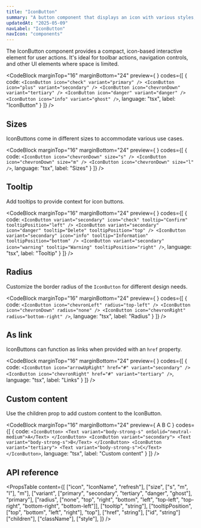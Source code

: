 ```yaml
---
title: "IconButton"
summary: "A button component that displays an icon with various styles, sizes, and interactive states."
updatedAt: "2025-05-09"
navLabel: "IconButton"
navIcon: "components"
---
```


The IconButton component provides a compact, icon-based interactive element for user actions. It's ideal for toolbar actions, navigation controls, and other UI elements where space is limited.

<CodeBlock
  marginTop="16"
  marginBottom="24"
  preview={
    <Row gap="16" horizontal="center" wrap>
      <IconButton icon="check" variant="primary" />
      <IconButton icon="plus" variant="secondary" />
      <IconButton icon="chevronDown" variant="tertiary" />
      <IconButton icon="danger" variant="danger" />
      <IconButton icon="info" variant="ghost" />
    </Row>
  }
  codes={[
    {
      code:
`<IconButton icon="check" variant="primary" />
<IconButton icon="plus" variant="secondary" />
<IconButton icon="chevronDown" variant="tertiary" />
<IconButton icon="danger" variant="danger" />
<IconButton icon="info" variant="ghost" />`,
      language: "tsx",
      label: "IconButton"
    }
  ]}
/>

## Sizes

IconButtons come in different sizes to accommodate various use cases.

<CodeBlock
  marginTop="16"
  marginBottom="24"
  preview={
    <Row gap="16" vertical="center" horizontal="center">
      <IconButton icon="chevronDown" size="s" />
      <IconButton icon="chevronDown" size="m" />
      <IconButton icon="chevronDown" size="l" />
    </Row>
  }
  codes={[
    {
      code:
`<IconButton icon="chevronDown" size="s" />
<IconButton icon="chevronDown" size="m" />
<IconButton icon="chevronDown" size="l" />`,
      language: "tsx",
      label: "Sizes"
    }
  ]}
/>

## Tooltip

Add tooltips to provide context for icon buttons.

<CodeBlock
  marginTop="16"
  marginBottom="24"
  preview={
    <Row gap="16" horizontal="center">
      <IconButton variant="secondary" icon="check" tooltip="Confirm" tooltipPosition="left" />
      <IconButton variant="secondary" icon="danger" tooltip="Delete" tooltipPosition="top" />
      <IconButton variant="secondary" icon="info" tooltip="Information" tooltipPosition="bottom" />
      <IconButton variant="secondary" icon="warning" tooltip="Warning" tooltipPosition="right" />
    </Row>
  }
  codes={[
    {
      code:
`<IconButton variant="secondary" icon="check" tooltip="Confirm" tooltipPosition="left" />
<IconButton variant="secondary" icon="danger" tooltip="Delete" tooltipPosition="top" />
<IconButton variant="secondary" icon="info" tooltip="Information" tooltipPosition="bottom" />
<IconButton variant="secondary" icon="warning" tooltip="Warning" tooltipPosition="right" />`,
      language: "tsx",
      label: "Tooltip"
    }
  ]}
/>

## Radius

Customize the border radius of the `IconButton` for different design needs.

<CodeBlock
  marginTop="16"
  marginBottom="24"
  preview={
    <Row gap="1" horizontal="center">
      <IconButton icon="chevronLeft" radius="top-left" />
      <IconButton icon="chevronDown" radius="none" />
      <IconButton icon="chevronRight" radius="bottom-right" />
    </Row>
  }
  codes={[
    {
      code:
`<IconButton icon="chevronLeft" radius="top-left" />
<IconButton icon="chevronDown" radius="none" />
<IconButton icon="chevronRight" radius="bottom-right" />`,
      language: "tsx",
      label: "Radius"
    }
  ]}
/>

## As link

IconButtons can function as links when provided with an `href` property.

<CodeBlock
  marginTop="16"
  marginBottom="24"
  preview={
    <Row gap="16" horizontal="center">
      <IconButton icon="arrowUpRight" href="#" variant="secondary" />
      <IconButton icon="chevronRight" href="#" variant="tertiary" />
    </Row>
  }
  codes={[
    {
      code:
`<IconButton icon="arrowUpRight" href="#" variant="secondary" />
<IconButton icon="chevronRight" href="#" variant="tertiary" />`,
      language: "tsx",
      label: "Links"
    }
  ]}
/>

## Custom content

Use the children prop to add custom content to the IconButton.

<CodeBlock
  marginTop="16"
  marginBottom="24"
  preview={
    <Row gap="16" horizontal="center">
      <IconButton>
        <Text variant="body-strong-s" onSolid="neutral-medium">A</Text>
      </IconButton>
      <IconButton variant="secondary">
        <Text variant="body-strong-s">B</Text>
      </IconButton>
      <IconButton variant="tertiary">
        <Text variant="body-strong-s">C</Text>
      </IconButton>
    </Row>
  }
  codes={[
    {
      code:
`<IconButton>
    <Text variant="body-strong-s" onSolid="neutral-medium">A</Text>
</IconButton>
<IconButton variant="secondary">
    <Text variant="body-strong-s">B</Text>
</IconButton>
<IconButton variant="tertiary">
    <Text variant="body-strong-s">C</Text>
</IconButton>`,
      language: "tsx",
      label: "Custom content"
    }
  ]}
/>

## API reference

<PropsTable
  content={[
    ["icon", "IconName", "refresh"],
    ["size", ["s", "m", "l"], "m"],
    ["variant", ["primary", "secondary", "tertiary", "danger", "ghost"], "primary"],
    ["radius", ["none", "top", "right", "bottom", "left", "top-left", "top-right", "bottom-right", "bottom-left"]],
    ["tooltip", "string"],
    ["tooltipPosition", ["top", "bottom", "left", "right"], "top"],
    ["href", "string"],
    ["id", "string"]
    ["children"],
    ["className"],
    ["style"],
  ]}
/>